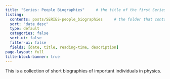```yaml
---
title: "Series: People Biographies" 	# the title of the first Series A1 page
listing:
  contents: posts/SERIES-people_biographies 	# the folder that contains the Series posts
  sort: "date desc"
  type: default
  categories: false
  sort-ui: false
  filter-ui: false
  fields: [date, title, reading-time, description]
page-layout: full
title-block-banner: true
---
```


This is a collection of short biographies of important individuals in physics.
